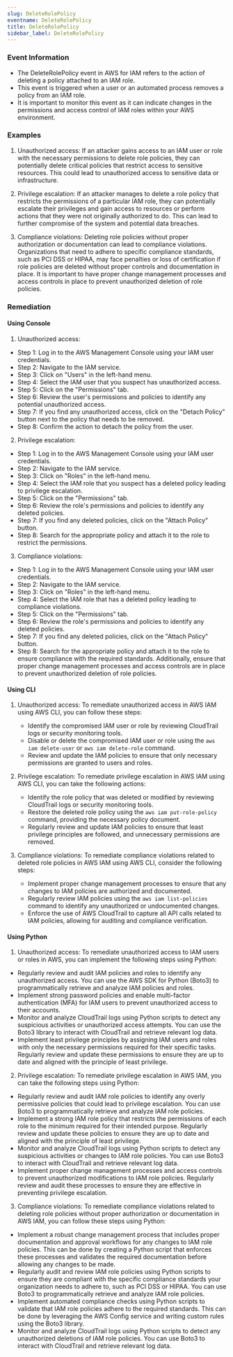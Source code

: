 ```yaml
--- 
slug: DeleteRolePolicy
eventname: DeleteRolePolicy
title: DeleteRolePolicy
sidebar_label: DeleteRolePolicy
---
```

                       
### Event Information

- The DeleteRolePolicy event in AWS for IAM refers to the action of deleting a policy attached to an IAM role.
- This event is triggered when a user or an automated process removes a policy from an IAM role.
- It is important to monitor this event as it can indicate changes in the permissions and access control of IAM roles within your AWS environment.


### Examples

1. Unauthorized access: If an attacker gains access to an IAM user or role with the necessary permissions to delete role policies, they can potentially delete critical policies that restrict access to sensitive resources. This could lead to unauthorized access to sensitive data or infrastructure.

2. Privilege escalation: If an attacker manages to delete a role policy that restricts the permissions of a particular IAM role, they can potentially escalate their privileges and gain access to resources or perform actions that they were not originally authorized to do. This can lead to further compromise of the system and potential data breaches.

3. Compliance violations: Deleting role policies without proper authorization or documentation can lead to compliance violations. Organizations that need to adhere to specific compliance standards, such as PCI DSS or HIPAA, may face penalties or loss of certification if role policies are deleted without proper controls and documentation in place. It is important to have proper change management processes and access controls in place to prevent unauthorized deletion of role policies.

### Remediation

#### Using Console

1. Unauthorized access:
- Step 1: Log in to the AWS Management Console using your IAM user credentials.
- Step 2: Navigate to the IAM service.
- Step 3: Click on "Users" in the left-hand menu.
- Step 4: Select the IAM user that you suspect has unauthorized access.
- Step 5: Click on the "Permissions" tab.
- Step 6: Review the user's permissions and policies to identify any potential unauthorized access.
- Step 7: If you find any unauthorized access, click on the "Detach Policy" button next to the policy that needs to be removed.
- Step 8: Confirm the action to detach the policy from the user.

2. Privilege escalation:
- Step 1: Log in to the AWS Management Console using your IAM user credentials.
- Step 2: Navigate to the IAM service.
- Step 3: Click on "Roles" in the left-hand menu.
- Step 4: Select the IAM role that you suspect has a deleted policy leading to privilege escalation.
- Step 5: Click on the "Permissions" tab.
- Step 6: Review the role's permissions and policies to identify any deleted policies.
- Step 7: If you find any deleted policies, click on the "Attach Policy" button.
- Step 8: Search for the appropriate policy and attach it to the role to restrict the permissions.

3. Compliance violations:
- Step 1: Log in to the AWS Management Console using your IAM user credentials.
- Step 2: Navigate to the IAM service.
- Step 3: Click on "Roles" in the left-hand menu.
- Step 4: Select the IAM role that has a deleted policy leading to compliance violations.
- Step 5: Click on the "Permissions" tab.
- Step 6: Review the role's permissions and policies to identify any deleted policies.
- Step 7: If you find any deleted policies, click on the "Attach Policy" button.
- Step 8: Search for the appropriate policy and attach it to the role to ensure compliance with the required standards. Additionally, ensure that proper change management processes and access controls are in place to prevent unauthorized deletion of role policies.

#### Using CLI

1. Unauthorized access: To remediate unauthorized access in AWS IAM using AWS CLI, you can follow these steps:
   - Identify the compromised IAM user or role by reviewing CloudTrail logs or security monitoring tools.
   - Disable or delete the compromised IAM user or role using the `aws iam delete-user` or `aws iam delete-role` command.
   - Review and update the IAM policies to ensure that only necessary permissions are granted to users and roles.

2. Privilege escalation: To remediate privilege escalation in AWS IAM using AWS CLI, you can take the following actions:
   - Identify the role policy that was deleted or modified by reviewing CloudTrail logs or security monitoring tools.
   - Restore the deleted role policy using the `aws iam put-role-policy` command, providing the necessary policy document.
   - Regularly review and update IAM policies to ensure that least privilege principles are followed, and unnecessary permissions are removed.

3. Compliance violations: To remediate compliance violations related to deleted role policies in AWS IAM using AWS CLI, consider the following steps:
   - Implement proper change management processes to ensure that any changes to IAM policies are authorized and documented.
   - Regularly review IAM policies using the `aws iam list-policies` command to identify any unauthorized or undocumented changes.
   - Enforce the use of AWS CloudTrail to capture all API calls related to IAM policies, allowing for auditing and compliance verification.

#### Using Python

1. Unauthorized access: To remediate unauthorized access to IAM users or roles in AWS, you can implement the following steps using Python:

- Regularly review and audit IAM policies and roles to identify any unauthorized access. You can use the AWS SDK for Python (Boto3) to programmatically retrieve and analyze IAM policies and roles.
- Implement strong password policies and enable multi-factor authentication (MFA) for IAM users to prevent unauthorized access to their accounts.
- Monitor and analyze CloudTrail logs using Python scripts to detect any suspicious activities or unauthorized access attempts. You can use the Boto3 library to interact with CloudTrail and retrieve relevant log data.
- Implement least privilege principles by assigning IAM users and roles with only the necessary permissions required for their specific tasks. Regularly review and update these permissions to ensure they are up to date and aligned with the principle of least privilege.

2. Privilege escalation: To remediate privilege escalation in AWS IAM, you can take the following steps using Python:

- Regularly review and audit IAM role policies to identify any overly permissive policies that could lead to privilege escalation. You can use Boto3 to programmatically retrieve and analyze IAM role policies.
- Implement a strong IAM role policy that restricts the permissions of each role to the minimum required for their intended purpose. Regularly review and update these policies to ensure they are up to date and aligned with the principle of least privilege.
- Monitor and analyze CloudTrail logs using Python scripts to detect any suspicious activities or changes to IAM role policies. You can use Boto3 to interact with CloudTrail and retrieve relevant log data.
- Implement proper change management processes and access controls to prevent unauthorized modifications to IAM role policies. Regularly review and audit these processes to ensure they are effective in preventing privilege escalation.

3. Compliance violations: To remediate compliance violations related to deleting role policies without proper authorization or documentation in AWS IAM, you can follow these steps using Python:

- Implement a robust change management process that includes proper documentation and approval workflows for any changes to IAM role policies. This can be done by creating a Python script that enforces these processes and validates the required documentation before allowing any changes to be made.
- Regularly audit and review IAM role policies using Python scripts to ensure they are compliant with the specific compliance standards your organization needs to adhere to, such as PCI DSS or HIPAA. You can use Boto3 to programmatically retrieve and analyze IAM role policies.
- Implement automated compliance checks using Python scripts to validate that IAM role policies adhere to the required standards. This can be done by leveraging the AWS Config service and writing custom rules using the Boto3 library.
- Monitor and analyze CloudTrail logs using Python scripts to detect any unauthorized deletions of IAM role policies. You can use Boto3 to interact with CloudTrail and retrieve relevant log data.


 